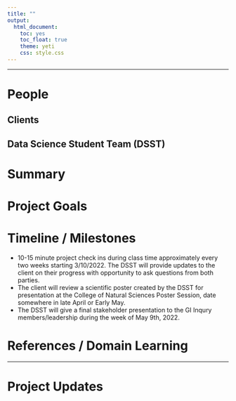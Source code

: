 ```yaml
---
title: ""
output: 
  html_document: 
    toc: yes
    toc_float: true
    theme: yeti
    css: style.css
---
```


----

# People

## Clients


## Data Science Student Team (DSST)



# Summary


# Project Goals


# Timeline / Milestones



* 10-15 minute project check ins during class time approximately every two weeks starting 3/10/2022. The DSST will provide updates to the client on their progress with opportunity to ask questions from both parties.
* The client will review a scientific poster created by the DSST for presentation at the College of Natural Sciences Poster Session, date somewhere in late April or Early May.  
* The DSST will give a final stakeholder presentation to the GI Inqury members/leadership during the week of May 9th, 2022. 


# References  / Domain Learning



----

# Project Updates


